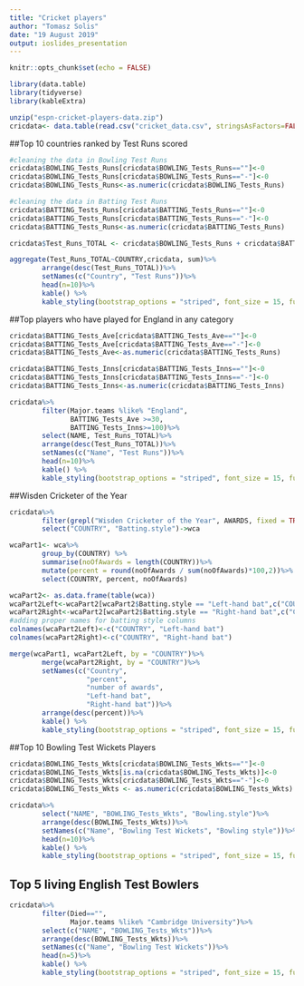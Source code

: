 ```yaml
---
title: "Cricket players"
author: "Tomasz Solis"
date: "19 August 2019"
output: ioslides_presentation
---
```


```r
knitr::opts_chunk$set(echo = FALSE)
```


```r
library(data.table)
library(tidyverse)
library(kableExtra)

```

```r
unzip("espn-cricket-players-data.zip")
cricdata<- data.table(read.csv("cricket_data.csv", stringsAsFactors=FALSE))
```

##Top 10 countries ranked by Test Runs scored
```r
#cleaning the data in Bowling Test Runs
cricdata$BOWLING_Tests_Runs[cricdata$BOWLING_Tests_Runs==""]<-0
cricdata$BOWLING_Tests_Runs[cricdata$BOWLING_Tests_Runs=="-"]<-0
cricdata$BOWLING_Tests_Runs<-as.numeric(cricdata$BOWLING_Tests_Runs)

#cleaning the data in Batting Test Runs
cricdata$BATTING_Tests_Runs[cricdata$BATTING_Tests_Runs==""]<-0
cricdata$BATTING_Tests_Runs[cricdata$BATTING_Tests_Runs=="-"]<-0
cricdata$BATTING_Tests_Runs<-as.numeric(cricdata$BATTING_Tests_Runs)
```

```r
cricdata$Test_Runs_TOTAL <- cricdata$BOWLING_Tests_Runs + cricdata$BATTING_Tests_Runs
```

```r
aggregate(Test_Runs_TOTAL~COUNTRY,cricdata, sum)%>%
        arrange(desc(Test_Runs_TOTAL))%>%
        setNames(c("Country", "Test Runs"))%>%
        head(n=10)%>%
        kable() %>%
        kable_styling(bootstrap_options = "striped", font_size = 15, full_width = FALSE)
```

##Top players who have played for England in any category

```r
cricdata$BATTING_Tests_Ave[cricdata$BATTING_Tests_Ave==""]<-0
cricdata$BATTING_Tests_Ave[cricdata$BATTING_Tests_Ave=="-"]<-0
cricdata$BATTING_Tests_Ave<-as.numeric(cricdata$BATTING_Tests_Runs)

cricdata$BATTING_Tests_Inns[cricdata$BATTING_Tests_Inns==""]<-0
cricdata$BATTING_Tests_Inns[cricdata$BATTING_Tests_Inns=="-"]<-0
cricdata$BATTING_Tests_Inns<-as.numeric(cricdata$BATTING_Tests_Inns)
```

```r
cricdata%>%
        filter(Major.teams %like% "England",
               BATTING_Tests_Ave >=30, 
               BATTING_Tests_Inns>=100)%>%
        select(NAME, Test_Runs_TOTAL)%>%
        arrange(desc(Test_Runs_TOTAL))%>%
        setNames(c("Name", "Test Runs"))%>%
        head(n=10)%>%
        kable() %>%
        kable_styling(bootstrap_options = "striped", font_size = 15, full_width = FALSE)
```    

##Wisden Cricketer of the Year

```r
cricdata%>%
        filter(grepl("Wisden Cricketer of the Year", AWARDS, fixed = TRUE))%>%
        select("COUNTRY", "Batting.style")->wca
```

```r
wcaPart1<- wca%>%
        group_by(COUNTRY) %>%
        summarise(noOfAwards = length(COUNTRY))%>%
        mutate(percent = round(noOfAwards / sum(noOfAwards)*100,2))%>%
        select(COUNTRY, percent, noOfAwards)
```

```r
wcaPart2<- as.data.frame(table(wca))
wcaPart2Left<-wcaPart2[wcaPart2$Batting.style == "Left-hand bat",c("COUNTRY", "Freq")]
wcaPart2Right<-wcaPart2[wcaPart2$Batting.style == "Right-hand bat",c("COUNTRY", "Freq")]
#adding proper names for batting style columns
colnames(wcaPart2Left)<-c("COUNTRY", "Left-hand bat")
colnames(wcaPart2Right)<-c("COUNTRY", "Right-hand bat")
```

```r
merge(wcaPart1, wcaPart2Left, by = "COUNTRY")%>%
        merge(wcaPart2Right, by = "COUNTRY")%>%
        setNames(c("Country", 
                   "percent", 
                   "number of awards", 
                   "Left-hand bat", 
                   "Right-hand bat"))%>%
        arrange(desc(percent))%>%
        kable() %>%
        kable_styling(bootstrap_options = "striped", font_size = 15, full_width = FALSE)
```

##Top 10 Bowling Test Wickets Players

```r
cricdata$BOWLING_Tests_Wkts[cricdata$BOWLING_Tests_Wkts==""]<-0
cricdata$BOWLING_Tests_Wkts[is.na(cricdata$BOWLING_Tests_Wkts)]<-0
cricdata$BOWLING_Tests_Wkts[cricdata$BOWLING_Tests_Wkts=="-"]<-0
cricdata$BOWLING_Tests_Wkts <- as.numeric(cricdata$BOWLING_Tests_Wkts)
```
```r
cricdata%>%
        select("NAME", "BOWLING_Tests_Wkts", "Bowling.style")%>%
        arrange(desc(BOWLING_Tests_Wkts))%>%
        setNames(c("Name", "Bowling Test Wickets", "Bowling style"))%>%
        head(n=10)%>%
        kable() %>%
        kable_styling(bootstrap_options = "striped", font_size = 15, full_width = FALSE)
```
## Top 5 living English Test Bowlers


```r
cricdata%>%
        filter(Died=="",
               Major.teams %like% "Cambridge University")%>%
        select(c("NAME", "BOWLING_Tests_Wkts"))%>%
        arrange(desc(BOWLING_Tests_Wkts))%>%
        setNames(c("Name", "Bowling Test Wickets"))%>%
        head(n=5)%>%
        kable() %>%
        kable_styling(bootstrap_options = "striped", font_size = 15, full_width = FALSE)
```
